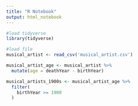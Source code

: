 ---
title: "R Notebook"
output: html_notebook
---

```{r}
#load tidyverse
library(tidyverse)
```

```{r}
#load file 
musical_artist <- read_csv('musical_artist.csv')
```

```{r}
musical_artist_age <- musical_artist %>%
  mutate(age = deathYear - birthYear)

musical_artists_1900s <- musical_artist_age %>% 
  filter(
    birthYear >= 1900
  )
  
  
```